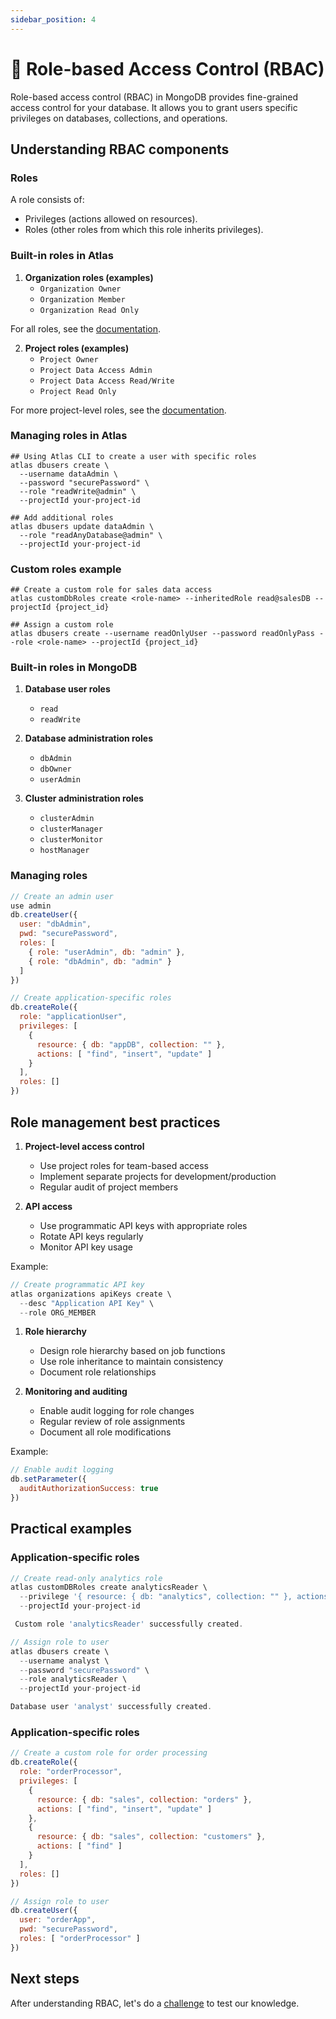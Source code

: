 ```yaml
---
sidebar_position: 4
---
```



# 📘 Role-based Access Control (RBAC)

Role-based access control (RBAC) in MongoDB provides fine-grained access control for your database. It allows you to grant users specific privileges on databases, collections, and operations.

## Understanding RBAC components

### Roles

A role consists of:
- Privileges (actions allowed on resources).
- Roles (other roles from which this role inherits privileges).

<Tabs>
<TabItem value="atlas" label="MongoDB Atlas">

### Built-in roles in Atlas

1. **Organization roles (examples)**
   - `Organization Owner`
   - `Organization Member`
   - `Organization Read Only`

For all roles, see the [documentation](https://www.mongodb.com/docs/atlas/reference/user-roles/#std-label-user-roles).

2. **Project roles (examples)**
   - `Project Owner`
   - `Project Data Access Admin`
   - `Project Data Access Read/Write`
   - `Project Read Only`

For more project-level roles, see the [documentation](https://www.mongodb.com/docs/atlas/reference/user-roles/#project-roles).

### Managing roles in Atlas

```shell
## Using Atlas CLI to create a user with specific roles
atlas dbusers create \
  --username dataAdmin \
  --password "securePassword" \
  --role "readWrite@admin" \
  --projectId your-project-id

## Add additional roles
atlas dbusers update dataAdmin \
  --role "readAnyDatabase@admin" \
  --projectId your-project-id
```

### Custom roles example

```
## Create a custom role for sales data access
atlas customDbRoles create <role-name> --inheritedRole read@salesDB --projectId {project_id}

## Assign a custom role
atlas dbusers create --username readOnlyUser --password readOnlyPass --role <role-name> --projectId {project_id}
```

</TabItem>
<TabItem value="onprem" label="On-Premises">

### Built-in roles in MongoDB

1. **Database user roles**
   - `read`
   - `readWrite`

2. **Database administration roles**
   - `dbAdmin`
   - `dbOwner`
   - `userAdmin`

3. **Cluster administration roles**
   - `clusterAdmin`
   - `clusterManager`
   - `clusterMonitor`
   - `hostManager`

### Managing roles

```javascript
// Create an admin user
use admin
db.createUser({
  user: "dbAdmin",
  pwd: "securePassword",
  roles: [
    { role: "userAdmin", db: "admin" },
    { role: "dbAdmin", db: "admin" }
  ]
})

// Create application-specific roles
db.createRole({
  role: "applicationUser",
  privileges: [
    {
      resource: { db: "appDB", collection: "" },
      actions: [ "find", "insert", "update" ]
    }
  ],
  roles: []
})
```

</TabItem>
</Tabs>

## Role management best practices

<Tabs>
<TabItem value="atlas" label="MongoDB Atlas">

1. **Project-level access control**
   - Use project roles for team-based access
   - Implement separate projects for development/production
   - Regular audit of project members

2. **API access**
   - Use programmatic API keys with appropriate roles
   - Rotate API keys regularly
   - Monitor API key usage

Example:
```javascript
// Create programmatic API key
atlas organizations apiKeys create \
  --desc "Application API Key" \
  --role ORG_MEMBER
```

</TabItem>
<TabItem value="onprem" label="On-Premises">

1. **Role hierarchy**
   - Design role hierarchy based on job functions
   - Use role inheritance to maintain consistency
   - Document role relationships

2. **Monitoring and auditing**
   - Enable audit logging for role changes
   - Regular review of role assignments
   - Document all role modifications

Example:
```javascript
// Enable audit logging
db.setParameter({
  auditAuthorizationSuccess: true
})
```

</TabItem>
</Tabs>

## Practical examples

<Tabs>
<TabItem value="atlas" label="MongoDB Atlas">

### Application-specific roles

```javascript
// Create read-only analytics role
atlas customDBRoles create analyticsReader \
  --privilege '{ resource: { db: "analytics", collection: "" }, actions: ["find"] }' \
  --projectId your-project-id

 Custom role 'analyticsReader' successfully created.

// Assign role to user
atlas dbusers create \
  --username analyst \
  --password "securePassword" \
  --role analyticsReader \
  --projectId your-project-id

Database user 'analyst' successfully created.  
```

</TabItem>
<TabItem value="onprem" label="On-Premises">

### Application-specific roles

```javascript
// Create a custom role for order processing
db.createRole({
  role: "orderProcessor",
  privileges: [
    {
      resource: { db: "sales", collection: "orders" },
      actions: [ "find", "insert", "update" ]
    },
    {
      resource: { db: "sales", collection: "customers" },
      actions: [ "find" ]
    }
  ],
  roles: []
})

// Assign role to user
db.createUser({
  user: "orderApp",
  pwd: "securePassword",
  roles: [ "orderProcessor" ]
})
```

</TabItem>
</Tabs>

## Next steps

After understanding RBAC, let's do a [challenge](./challenge/rbac) to test our knowledge.
